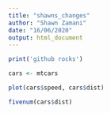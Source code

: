 ```yaml
---
title: "shawns_changes"
author: "Shawn Zamani"
date: "16/06/2020"
output: html_document
---
```


```r
print('github rocks')
```

```r
cars <- mtcars
```

```r
plot(cars$speed, cars$dist)

fivenum(cars$dist)
```

